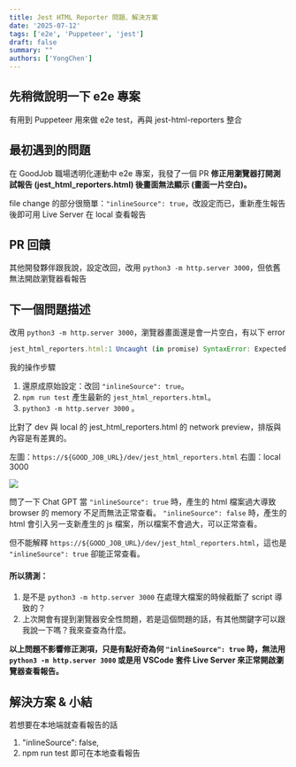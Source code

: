 ```yaml
---
title: Jest HTML Reporter 問題、解決方案
date: '2025-07-12'
tags: ['e2e', 'Puppeteer', 'jest']  
draft: false
summary: ""
authors: ['YongChen']
---
```

## 先稍微說明一下 e2e 專案
有用到 Puppeteer 用來做 e2e test，再與 jest-html-reporters 整合

## 最初遇到的問題
在 GoodJob 職場透明化運動中 e2e 專案，我發了一個 PR
**修正用瀏覽器打開測試報告 (jest_html_reporters.html) 後畫面無法顯示 (畫面一片空白)。**

file change 的部分很簡單：`"inlineSource": true`，改設定而已，重新產生報告後即可用 Live Server 在 local 查看報告

## PR 回饋
其他開發夥伴跟我說，設定改回，改用 `python3 -m http.server 3000`，但依舊無法開啟瀏覽器看報告

## 下一個問題描述
改用 `python3 -m http.server 3000`，瀏覽器畫面還是會一片空白，有以下 error

```js
jest_html_reporters.html:1 Uncaught (in promise) SyntaxError: Expected ',' or '}' after property value in JSON at position 592446 (line 1 column 592447)
```

我的操作步驟
1. 還原成原始設定：改回 `"inlineSource": true`。
2. `npm run test` 產生最新的 `jest_html_reporters.html`。
3. `python3 -m http.server 3000` 。

比對了 dev 與 local 的 jest_html_reporters.html 的 network preview，排版與內容是有差異的。

左圖：`https://${GOOD_JOB_URL}/dev/jest_html_reporters.html`
右圖：local 3000

![](/static/images/2025/07/12/compare.png)

問了一下 Chat GPT 當 
`"inlineSource": true` 時，產生的 html 檔案過大導致 browser 的 memory 不足而無法正常查看。
`"inlineSource": false` 時，產生的 html 會引入另一支新產生的 js 檔案，所以檔案不會過大，可以正常查看。

但不能解釋 `https://${GOOD_JOB_URL}/dev/jest_html_reporters.html`，這也是 `"inlineSource": true` 卻能正常查看。

#### 所以猜測：
1. 是不是 `python3 -m http.server 3000` 在處理大檔案的時候截斷了 script 導致的？
2. 上次開會有提到瀏覽器安全性問題，若是這個問題的話，有其他關鍵字可以跟我說一下嗎？我來查查為什麼。

**以上問題不影響修正測項，只是有點好奇為何 `"inlineSource": true` 時，無法用 `python3 -m http.server 3000` 或是用 VSCode 套件 Live Server 來正常開啟瀏覽器查看報告。**

## 解決方案 & 小結
若想要在本地端就查看報告的話
1. "inlineSource": false,
2. npm run test
即可在本地查看報告